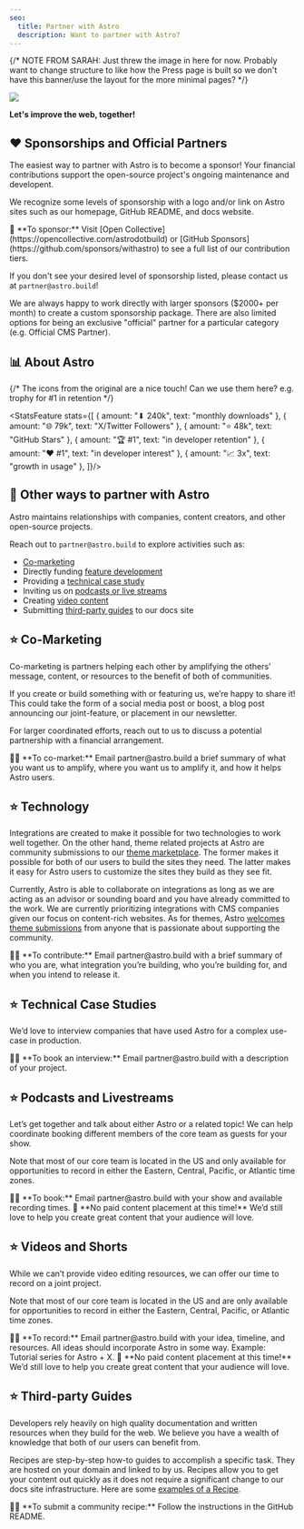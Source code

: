 ```yaml
---
seo:
  title: Partner with Astro
  description: Want to partner with Astro?
---
```




{/* NOTE FROM SARAH:
Just threw the image in here for now. Probably want to change structure to like how the Press page is built so we don't have this banner/use the layout for the more minimal pages? 
*/}

![](../../assets/partnerships-page-1.webp)

**Let's improve the web, together!**

## ❤ Sponsorships and Official Partners

The easiest way to partner with Astro is to become a sponsor! Your financial contributions support the open-source project's ongoing maintenance and developent.

We recognize some levels of sponsorship with a logo and/or link on Astro sites such as our homepage, GitHub README, and docs website.

<Note color="red">
  💸 **To sponsor:** Visit [Open Collective](https://opencollective.com/astrodotbuild) or [GitHub Sponsors](https://github.com/sponsors/withastro) to see a full list of our contribution tiers.
</Note>

If you don't see your desired level of sponsorship listed, please contact us at `partner@astro.build`!

We are always happy to work directly with larger sponsors ($2000+ per month) to create a custom sponsorship package. There are also limited options for being an exclusive "official" partner for a particular category (e.g. Official CMS Partner).

## 📊 About Astro

{/* The icons from the original are a nice touch! Can we use them here? e.g. trophy for #1 in retention */}

<StatsFeature stats={[
  { amount: "⬇ 240k", text: "monthly downloads" },
  { amount: "🌐 79k", text: "X/Twitter Followers" },
  { amount: "⭐ 48k", text: "GitHub Stars" },
  { amount: "🏆 #1", text: "in developer retention" },
  { amount: "❤ #1", text: "in developer interest" },
  { amount: "📈 3x", text: "growth in usage" },
]}/>

## 🤝 Other ways to partner with Astro

Astro maintains relationships with companies, content creators, and other open-source projects.

Reach out to `partner@astro.build` to explore activities such as:

- [Co-marketing](#co-marketing)
- Directly funding [feature development](#technology)
- Providing a [technical case study](#technical-case-studies)
- Inviting us on [podcasts or live streams](#podcasts-and-livestreams)
- Creating [video content](#videos-and-shorts)
- Submitting [third-party guides](#third-party-guides) to our docs site

## ⭐️ Co-Marketing

Co-marketing is partners helping each other by amplifying the others’ message, content, or resources to the benefit of both of communities. 

If you create or build something with or featuring us, we’re happy to share it! This could take the form of a social media post or boost, a blog post announcing our joint-feature, or placement in our newsletter.

For larger coordinated efforts, reach out to us to discuss a potential partnership with a financial arrangement.

<Note color="orange">
  ✍🏻 **To co-market:** Email partner@astro.build a brief summary of what you want us to amplify, where you want us to amplify it, and how it helps Astro users.
</Note>

## ⭐️ Technology

Integrations are created to make it possible for two technologies to work well together. On the other hand, theme related projects at Astro are community submissions to our [theme marketplace](https://astro.build/themes/). The former makes it possible for both of our users to build the sites they need. The latter makes it easy for Astro users to customize the sites they build as they see fit.

Currently, Astro is able to collaborate on integrations as long as we are acting as an advisor or sounding board and you have already committed to the work. We are currently prioritizing integrations with CMS companies given our focus on content-rich websites. As for themes, Astro [welcomes theme submissions](https://astro.build/themes/submit/) from anyone that is passionate about supporting the community.

<Note color="blue">
  ✍🏻 **To contribute:** Email partner@astro.build with a brief summary of who you are, what integration you’re building, who you’re building for, and when you intend to release it. 
</Note>

## ⭐️ Technical Case Studies

We’d love to interview companies that have used Astro for a complex use-case in production.

<Note color="purple">
  ✍🏻 **To book an interview:** Email partner@astro.build with a description of your project.
</Note>

## ⭐️ Podcasts and Livestreams

Let’s get together and talk about either Astro or a related topic! We can help coordinate booking different members of the core team as guests for your show.

Note that most of our core team is located in the US and only available for opportunities to record in either the Eastern, Central, Pacific, or Atlantic time zones.

<Note color="purple">
  ✍🏻 **To book:** Email partner@astro.build with your show and available recording times.
</Note>

<Note color="orange">
  💸 **No paid content placement at this time!**
We’d still love to help you create great content that your audience will love.
</Note>

## ⭐️ Videos and Shorts

While we can’t provide video editing resources, we can offer our time to record on a joint project.

Note that most of our core team is located in the US and are only available for opportunities to record in either the Eastern, Central, Pacific, or Atlantic time zones.

<Note color="purple">
  ✍🏻 **To record:** Email partner@astro.build with your idea, timeline, and resources. All ideas should incorporate Astro in some way. Example: Tutorial series for Astro + X.
</Note>

<Note color="orange">
  💸 **No paid content placement at this time!**
We’d still love to help you create great content that your audience will love.
</Note>

## ⭐️ Third-party Guides

Developers rely heavily on high quality documentation and written resources when they build for the web. We believe you have a wealth of knowledge that both of our users can benefit from.

Recipes are step-by-step how-to guides to accomplish a specific task. They are hosted on your domain and linked to by us. Recipes allow you to get your content out quickly as it does not require a significant change to our docs site infrastructure. Here are some [examples of a Recipe](https://docs.astro.build/en/recipes/#community-resources).

<Note color="purple">
  ✍🏻 **To submit a community recipe:** Follow the instructions in the GitHub README.
</Note>
